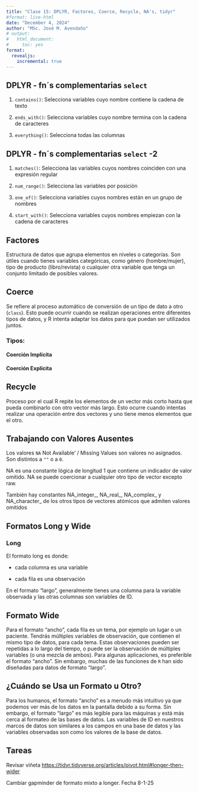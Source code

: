 ```yaml
---
title: "Clase 15: DPLYR, Factores, Coerce, Recycle, NA's, tidyr"
#format: live-html
date: "December 4, 2024"
author: "MSc. José M. Avendaño"
# output:
#   html_document:
#     toc: yes
format: 
  revealjs:
    incremental: true   
---
```


## DPLYR - fn´s complementarias `select`

1.  `contains()`: Selecciona variables cuyo nombre contiene la cadena de texto

2.  `ends_with()`: Selecciona variables cuyo nombre termina con la cadena de caracteres

3.  `everything()`: Selecciona todas las columnas

## DPLYR - fn´s complementarias `select` -2

1.  `matches()`: Selecciona las variables cuyos nombres coinciden con una expresión regular

2.  `num_range()`: Selecciona las variables por posición

3.  `one_of()`: Selecciona variables cuyos nombres están en un grupo de nombres

4.  `start_with()`: Selecciona variables cuyos nombres empiezan con la cadena de caracteres

## Factores

Estructura de datos que agrupa elementos en niveles o categorías. Son útiles cuando tienes variables categóricas, como género (hombre/mujer), tipo de producto (libro/revista) o cualquier otra variable que tenga un conjunto limitado de posibles valores.

## Coerce

Se refiere al proceso automático de conversión de un tipo de dato a otro (`class`). Esto puede ocurrir cuando se realizan operaciones entre diferentes tipos de datos, y R intenta adaptar los datos para que puedan ser utilizados juntos.

### Tipos:

#### Coerción Implícita

#### Coerción Explícita

## Recycle

Proceso por el cual R repite los elementos de un vector más corto hasta que pueda combinarlo con otro vector más largo. Esto ocurre cuando intentas realizar una operación entre dos vectores y uno tiene menos elementos que el otro.

## Trabajando con Valores Ausentes

Los valores `NA` Not Available’ / Missing Values son valores no asignados. Son distintos a `""` o a `0`.

NA es una constante lógica de longitud 1 que contiene un indicador de valor omitido. NA se puede coercionar a cualquier otro tipo de vector excepto raw.

También hay constantes NA_integer\_, NA_real\_, NA_complex\_ y NA_character\_ de los otros tipos de vectores atómicos que admiten valores omitidos

## Formatos Long y Wide

### Long

El formato long es donde:

-   cada columna es una variable

-   cada fila es una observación

En el formato "largo", generalmente tienes una columna para la variable observada y las otras columnas son variables de ID.

## Formato Wide

Para el formato "ancho", cada fila es un tema, por ejemplo un lugar o un paciente. Tendrás múltiples variables de observación, que contienen el mismo tipo de datos, para cada tema. Estas observaciones pueden ser repetidas a lo largo del tiempo, o puede ser la observación de múltiples variables (o una mezcla de ambos). Para algunas aplicaciones, es preferible el formato "ancho". Sin embargo, muchas de las funciones de `R` han sido diseñadas para datos de formato "largo".

## ¿Cuándo se Usa un Formato u Otro?

Para los humanos, el formato "ancho" es a menudo más intuitivo ya que podemos ver más de los datos en la pantalla debido a su forma. Sin embargo, el formato "largo" es más legible para las máquinas y está más cerca al formateo de las bases de datos. Las variables de ID en nuestros marcos de datos son similares a los campos en una base de datos y las variables observadas son como los valores de la base de datos.

## Tareas 

Revisar viñeta <https://tidyr.tidyverse.org/articles/pivot.html#longer-then-wider>

Cambiar gapminder de formato mixto a longer. Fecha 8-1-25
